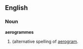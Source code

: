 ==English==

===Noun===
'''aerogrammes'''

#{{plural of|aerogramme}} (alternative spelling of [[aerogram]].